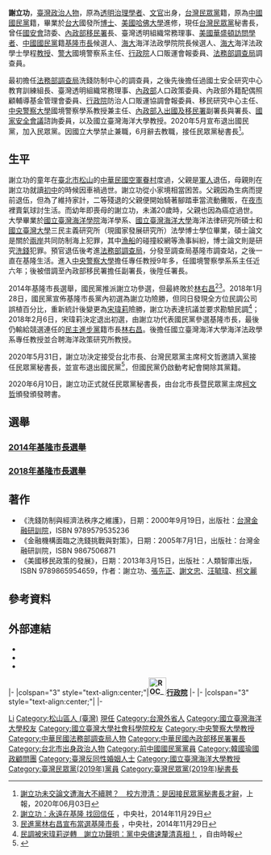 
{{Infobox_officeholder
| name = 謝立功<br>Hsieh Li-kung
| image name = Hsieh Li-kung5.jpg
| width = 200
| office = {{TPP}}第2任[[秘書長|秘書長]]
| term_start = 2020年6月10日
| chairman = [[柯文哲|柯文哲]]
| alongside    = 
| predecessor =[[張哲揚|張哲揚]]
| successor =
|office1= {{ROC}}[[國家安全會議_(中華民國)|國家安全會議]]諮詢委員
|chairman1=[[馬英九|馬英九]]（[[中華民國總統|總統]]兼任）
|term_start1   = 2014年5月
|term_end1     = 2014年7月
|office2 = {{ROC}}第3任[[內政部移民署|內政部入出國及移民署]]署長
|term_start2   = 2008年12月22日
|term_end2     = 2014年5月20日
| minister2    = [[廖了以|廖了以]]<br/>[[江宜樺|江宜樺]]<br/>[[李鴻源|李鴻源]]<br/>[[陳威仁|陳威仁]]
|predecessor2  = [[簡太郎|簡太郎]]
|successor2    = [[莫天虎|莫天虎]]
|office3 = {{ROC}}[[內政部移民署|內政部入出國及移民署]]副署長
|term_start3   = 2008年6月
|term_end3     = 2008年12月22日
|1blankname3 = 署長
|1namedata3    = [[簡太郎|簡太郎]]
|predecessor3  =
|successor3    =
| sex = 男 
| nationality = {{ROC}}
| birth_date = {{birth date and age|1961|5|10}}
| birth_place = {{ROC}}[[臺灣省|臺灣省]][[臺北市_(省轄市)|臺北市]][[松山區_(臺灣)|松山區]]
| death_date = 
| death_place = 
| spouse = [[董顯惠|董顯惠]]（1988年結婚）
| party = {{TPP|19px}}（2020年至今）
| otherparty = {{KMT|19px}}<br/>（1980年－2020年6月8日<ref>{{Cite news|title=國民黨開除謝立功 李來希、徐正文停權兩年|url=https://udn.com/news/story/6656/4621589|accessdate=2020-06-08|date=2020-06-08|publisher=聯合報|work=聯合新聞網|language=zh-TW|archive-date=2020-06-08|archive-url=https://web.archive.org/web/20200608124952/https://udn.com/news/story/6656/4621589|dead-url=no}}</ref>）
| educate = 
* 國立臺灣海洋學院海洋學系理學士
* [[國立臺灣海洋大學|國立臺灣海洋大學]]海洋法律研究所法學碩士
* [[國立臺灣大學|國立臺灣大學]]三民主義研究所法學博士
* [[美國|美國]][[哈佛大學|哈佛大學]][[甘迺迪政府學院|甘迺迪政府學院]][[研究|研究]]
* 美國華盛頓移民政策研究中心訪問學者
* 美國研究院國際研究所研習
| past = 
* 法務部調查局洗錢防制中心調查員(86.04~88.08)
* 國土安全研究中心教育訓練組長(88.08~97.08)
* 基隆市傑出青年(89.07)
* 全國十大傑出青年(89.09)
* 臺灣透明組織常務理事(95.01~97.12)
* 內政部人口政策委員(93.07~95.06、97.06~102.06_
* 內政部外籍配偶照顧輔導基金管理會委員(94.01~97.08)
* 行政院防治人口販運協調會報委員(96.03~97.08)
* 移民研究中心主任
* [[中央警察大學|中央警察大學]]國境警察學系教授兼主任
* [[內政部入出國及移民署|內政部入出國及移民署]]副署長(97.08~97.12)
* 內政部入出國及移民署署長(97.12.22~103.05.20)
* [[國家安全會議_(中華民國)|國家安全會議]]諮詢委員(103.05~103.07)
* 國立臺灣海洋大學海洋法政學士學位學程教授(103.07~109.07)
* 國立臺灣海洋大學海洋政策碩士學位學程（研究所）合聘教授(103.07~109.07)
** [[台灣民眾黨_(2019年)|台灣民眾黨]]第二任秘書長（109年6月10日-）
| work = 
*《洗錢防制與經濟法秩序之維護》
*《金融機構面臨之洗錢挑戰與對策》
*《美國移民政策的發展》
}}

'''謝立功'''{{BD|1961年|5月10日}}，[[中華民國|臺灣]][[政治人物|政治人物]]，原為[[透明|透明]][[治理|治理]][[學者|學者]]、[[文官|文官]]出身，[[台灣民眾黨_(2019年)|台灣民眾黨]]籍，原為[[中國國民黨|中國國民黨]]籍，畢業於[[台大|台大]]國發所[[博士|博士]]、[[美國|美國]][[哈佛大學|哈佛大學]]進修，現任[[台灣民眾黨_(2019年)|台灣民眾黨]]秘書長，曾任[[國安會|國安會]]諮委、[[內政部移民署|內政部移民署]]長、臺灣透明組織常務理事、[[美國|美國]][[華盛頓|華盛頓]][[訪問學者|訪問學者]]、[[中國國民黨|中國國民黨]]籍[[基隆市長|基隆市長]]候選人、[[海大|海大]]海洋法政學院院長候選人、[[海大|海大]]海洋法政學士學程[[教授|教授]]、[[警大|警大]]國境警察系主任、[[行政院|行政院]]人口販運會報委員、[[法務部調查局|法務部調查局]]調查員。

最初擔任[[法務部調查局|法務部調查局]]洗錢防制中心的調查員，之後先後擔任過國土安全研究中心教育訓練組長、臺灣透明組織常務理事、[[中華民國內政部|內政部]]人口政策委員、內政部外籍配偶照顧輔導基金管理會委員、[[行政院|行政院]]防治人口販運協調會報委員、移民研究中心主任、[[中央警察大學|中央警察大學]]國境警察學系教授兼主任、[[內政部移民署|內政部入出國及移民署]]副署長與署長、[[國家安全會議_(中華民國)|國家安全會議]]諮詢委員，以及國立臺灣海洋大學教授。2020年5月宣布退出國民黨，加入民眾黨。因國立大學禁止兼職，6月辭去教職，接任民眾黨秘書長<ref>[https://www.upmedia.mg/news_info.php?SerialNo=88777 謝立功未交論文遭海大不續聘？　校方澄清：是因接民眾黨秘書長才辭]，上報，2020年06月03日</ref>。

==生平==
謝立功的童年在[[臺北市|臺北市]][[松山區_(臺北市)|松山]]的[[中華民國空軍|中華民國空軍]][[眷村|眷村]]度過，父親是[[軍人|軍人]]退伍，母親則在謝立功就讀[[初中|初中]]的時候因車禍過世。謝立功從小家境相當困苦。父親因為生病而提前退伍，但為了維持家計，二等殘退的父親便開始騎著腳踏車當流動攤販，在[[夜市|夜市]]裡賣氣球討生活。而幼年即喪母的謝立功，未滿20歲時，父親也因為癌症過世。大學畢業於[[國立臺灣海洋大學|國立臺灣海洋學院]]海洋學系、[[國立臺灣海洋大學|國立臺灣海洋大學]]海洋法律研究所碩士和[[國立臺灣大學|國立臺灣大學]]三民主義研究所（現國家發展研究所）法學博士學位畢業，碩士論文是關於[[兩岸|兩岸]]共同防制海上犯罪，其中[[漁船|漁船]]的碰撞絞網等漁事糾紛，博士論文則是研究[[洗錢|洗錢]]犯罪。預官退伍後考進[[法務部調查局|法務部調查局]]，分發至調查局基隆市調查站，之後一直在基隆生活。進入[[中央警察大學|中央警察大學]]擔任專任教授9年多，任國境警察學系系主任近六年；後被借調至內政部移民署擔任副署長，後陞任署長。

2014年基隆市長選舉，國民黨推派謝立功參選，但最終敗於[[林右昌|林右昌]]<ref>[http://www.cna.com.tw/news/aipl/201411290287-1.aspx 謝立功：永遠在基隆 找回信任] {{Wayback|url=http://www.cna.com.tw/news/aipl/201411290287-1.aspx |date=20141208165718 }}，中央社，2014年11月29日</ref><ref>[http://www.cna.com.tw/news/firstnews/201411295010-1.aspx 民進黨林右昌宣布當選基隆市長] {{Wayback|url=http://www.cna.com.tw/news/firstnews/201411295010-1.aspx |date=20160304104845 }}，中央社，2014年11月29日</ref>。2018年1月28日，國民黨宣佈基隆市長黨內初選為謝立功險勝，但同日發現全方位民調公司誤植百分比，重新統計後變更為[[宋瑋莉|宋瑋莉]]險勝，謝立功表達抗議並要求勘驗民調<ref>[https://www.ettoday.net/news/20180128/1102395.htm 民調被宋瑋莉逆轉　謝立功聲明：黨中央儘速釐清真相！] {{Wayback|url=https://www.ettoday.net/news/20180128/1102395.htm |date=20180927005534 }}，自由時報</ref>；2018年2月6日，宋瑋莉決定退出初選，由謝立功代表國民黨參選基隆市長，最後仍輸給競選連任的[[民主進步黨|民主進步黨]]籍市長[[林右昌|林右昌]]。後擔任國立臺灣海洋大學海洋法政學系專任教授並合聘海洋政策研究所教授。

2020年5月31日，謝立功決定接受台北市長、台灣民眾黨主席柯文哲邀請入黨接任民眾黨秘書長，並宣布退出國民黨<ref>{{Cite web |url=https://www.cna.com.tw/news/aipl/202005310101.aspx |title=謝立功將任民眾黨秘書長 國民黨：開除黨籍，中央社 2020-5-31 |accessdate=2020-05-31 |archive-date=2020-06-01 |archive-url=https://web.archive.org/web/20200601005304/https://www.cna.com.tw/news/aipl/202005310101.aspx |dead-url=no }}</ref>，但國民黨仍啟動考紀會開除其黨籍。

2020年6月10日，謝立功正式就任民眾黨秘書長，由台北市長暨民眾黨主席[[柯文哲|柯文哲]]頒發頒發聘書。

==選舉==
===[[2014年中華民國直轄市長及縣市長選舉|2014年基隆市長選舉]]===
{{2014年中華民國縣市長選舉/基隆市}}

===[[2018年中華民國直轄市長及縣市長選舉|2018年基隆市長選舉]]===
{{2018年中華民國縣市長選舉/基隆市}}

==著作==
*《洗錢防制與經濟法秩序之維護》，日期：2000年9月19日，出版社：[[台灣金融研訓院|台灣金融研訓院]]，ISBN 9789579535236
*《金融機構面臨之洗錢挑戰與對策》，日期：2005年7月1日，出版社：台灣金融研訓院，ISBN 9867506871
*《美國移民政策的發展》，日期：2013年3月15日，出版社：人類智庫出版，ISBN 9789865954659，作者：謝立功、[[張先正|張先正]]、[[謝文忠|謝文忠]]、[[汪毓瑋|汪毓瑋]]、[[柯文麗|柯文麗]]

==參考資料==
{{reflist}}

== 外部連結 ==
* {{facebook|openKeelung|謝立功}}
*{{YouTube|channel=UCy0ZT36EnvNmZkEyyxolwmA|謝立功辦公室}}
*{{YouTube|channel=UC852M3ePMS9WqgpnZK8pgCQ|OPEN謝立功研究室}}

{{start box}}
{{s-gov|roc}}
|-
|colspan="3" style="text-align:center;"|'''[[File:ROC_Executive_Yuan_Logo.svg|35px]][[行政院|行政院]]'''
|-
{{s-before|[[簡太郎|簡太郎]]}}
{{s-title|[[內政部移民署|內政部入出國及移民署署長]]<small><br>第三任<br>2008年12月22日－2014年5月20日}}
{{s-after|[[莫天虎|莫天虎]]}}
{{s-ppo}}
|-
|colspan="3" style="text-align:center;"|'''{{TPP}}'''
|-
{{s-before|[[張哲揚|張哲揚]]}}
{{s-title|[[臺灣民眾黨_(2019年)|-{台}-灣民眾黨]]秘書長<br><small>第二任<br>2020年6月10日－}}
{{s-inc}}
{{end box}}
{{Authority control}}
{{DEFAULTSORT:Hsieh谢}}
{{台灣民眾黨成員}}
{{Portal bar|臺灣|中華民國|基隆|臺北|政治|人物}}
[[Category:謝姓|Li]]
[[Category:松山區人_(臺灣)|Category:松山區人 (臺灣)]]
[[Category:臺灣政黨秘書長|現任]]
[[Category:台灣外省人|Category:台灣外省人]]
[[Category:國立臺灣海洋大學校友|Category:國立臺灣海洋大學校友]]
[[Category:國立臺灣大學社會科學院校友|Category:國立臺灣大學社會科學院校友]]
[[Category:中央警察大學教授|Category:中央警察大學教授]]
[[Category:中華民國法務部調查局人物|Category:中華民國法務部調查局人物]]
[[Category:中華民國內政部移民署署長|Category:中華民國內政部移民署署長]]
[[Category:台北市出身政治人物|Category:台北市出身政治人物]]
[[Category:前中國國民黨黨員|Category:前中國國民黨黨員]]
[[Category:韓國瑜國政顧問團|Category:韓國瑜國政顧問團]]
[[Category:臺灣反同性婚姻人士|Category:臺灣反同性婚姻人士]]
[[Category:國立臺灣海洋大學教授|Category:國立臺灣海洋大學教授]]
[[Category:臺灣民眾黨(2019年)黨員|Category:臺灣民眾黨(2019年)黨員]]
[[Category:臺灣民眾黨(2019年)秘書長|Category:臺灣民眾黨(2019年)秘書長]]